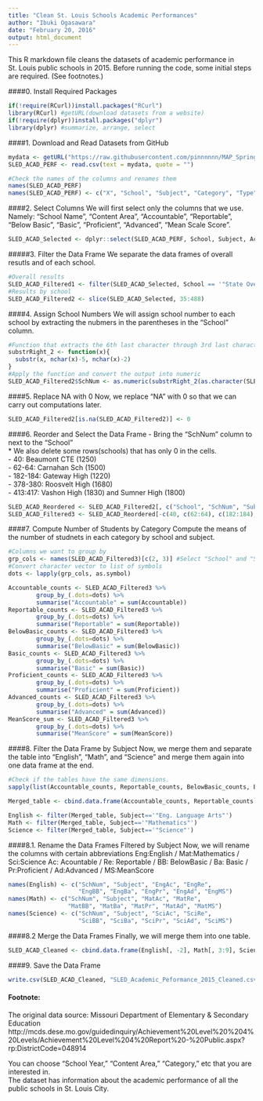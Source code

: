 ```yaml
---
title: "Clean St. Louis Schools Academic Performances"
author: "Ibuki Ogasawara"
date: "February 20, 2016"
output: html_document
---
```

This R markdown file cleans the datasets of academic performance in St. Louis public schools in 2015. Before running the code, some initial steps are required. (See footnotes.)  

####0. Install Required Packages
```r
if(!require(RCurl))install.packages("RCurl")
library(RCurl) #getURL(download datasets from a website)
if(!require(dplyr))install.packages("dplyr")
library(dplyr) #summarize, arrange, select
```

####1. Download and Read Datasets from GitHub
```r
mydata <- getURL("https://raw.githubusercontent.com/pinnnnnn/MAP_Spring_2016/master/SLED%20Academic%20Performance/SLED_Acad_Perf.csv")
SLED_ACAD_PERF <- read.csv(text = mydata, quote = "")

#Check the names of the columns and renames them
names(SLED_ACAD_PERF)
names(SLED_ACAD_PERF) <- c("X", "School", "Subject", "Category", "Type", "GradedSub", "Year", "Accountable", "Participant", "Reportable", "LevelUnknown", "LevelUnknown_Pct", "BelowBasic", "BelowBasic_Pct", "Basic", "Basic_Pct", "Proficient", "Proficient_Pct", "Advanced", "Advanced_Pct", "MapIndex", "MeanScore", "MedianTerranova")
```

####2. Select Columns
We will first select only the columns that we use. Namely: "School Name", "Content Area", "Accountable", "Reportable", "Below Basic", "Basic", "Proficient", "Advanced", "Mean Scale Score". 
```r
SLED_ACAD_Selected <- dplyr::select(SLED_ACAD_PERF, School, Subject, Accountable, Reportable, BelowBasic, Basic, Proficient, Advanced, MeanScore)
```

#####3. Filter the Data Frame
We separate the data frames of overall resutls and of each school.
```r
#Overall results
SLED_ACAD_Filtered1 <- filter(SLED_ACAD_Selected, School == '"State Overall"' | School == '"District Overall"')
#Results by school
SLED_ACAD_Filtered2 <- slice(SLED_ACAD_Selected, 35:488)
```

####4. Assign School Numbers
We will assign school number to each school by extracting the nubmers in the parentheses in the "School" column.
```r
#Function that extracts the 6th last character through 3rd last character of characters. 
substrRight_2 <- function(x){
  substr(x, nchar(x)-5, nchar(x)-2)
}
#Apply the function and convert the output into numeric
SLED_ACAD_Filtered2$SchNum <- as.numeric(substrRight_2(as.character(SLED_ACAD_Filtered2$School)))
```

####5. Replace NA with 0
Now, we replace "NA" with 0 so that we can carry out computations later.
```r
SLED_ACAD_Filtered2[is.na(SLED_ACAD_Filtered2)] <- 0
```

####6. Reorder and Select the Data Frame
- Bring the "SchNum" column to next to the "School"  
* We also delete some rows(schools) that has only 0 in the cells.  
        - 40: Beaumont CTE (1250)  
        - 62-64: Carnahan Sch (1500)  
        - 182-184: Gateway High (1220)  
        - 378-380: Roosvelt High (1680)  
        - 413:417: Vashon High (1830) and Sumner High (1800)
```r
SLED_ACAD_Reordered <- SLED_ACAD_Filtered2[, c("School", "SchNum", "Subject", "Accountable", "Reportable", "BelowBasic", "Basic", "Proficient", "Advanced", "MeanScore")]
SLED_ACAD_Filtered3 <- SLED_ACAD_Reordered[-c(40, c(62:64), c(182:184), c(378:380), c(413:417)),]
```

####7. Compute Number of Students by Category
Compute the means of the number of studnets in each category by school and subject.
```r
#Columns we want to group by
grp_cols <- names(SLED_ACAD_Filtered3)[c(2, 3)] #Select "School" and "Subject"
#Convert character vector to list of symbols
dots <- lapply(grp_cols, as.symbol)

Accountable_counts <- SLED_ACAD_Filtered3 %>%
        group_by_(.dots=dots) %>%
        summarise("Accountable" = sum(Accountable))
Reportable_counts <- SLED_ACAD_Filtered3 %>%
        group_by_(.dots=dots) %>%
        summarise("Reportable" = sum(Reportable))
BelowBasic_counts <- SLED_ACAD_Filtered3 %>%
        group_by_(.dots=dots) %>%
        summarise("BelowBasic" = sum(BelowBasic))
Basic_counts <- SLED_ACAD_Filtered3 %>%
        group_by_(.dots=dots) %>%
        summarise("Basic" = sum(Basic))
Proficient_counts <- SLED_ACAD_Filtered3 %>%
        group_by_(.dots=dots) %>%
        summarise("Proficient" = sum(Proficient))
Advanced_counts <- SLED_ACAD_Filtered3 %>% 
        group_by_(.dots=dots) %>%
        summarise("Advanced" = sum(Advanced))
MeanScore_sum <- SLED_ACAD_Filtered3 %>% 
        group_by_(.dots=dots) %>%
        summarise("MeanScore" = sum(MeanScore))
```

####8. Filter the Data Frame by Subject
Now, we merge them and separate the table into "English", "Math", and "Science" and merge them again into one data frame at the end. 
```r
#Check if the tables have the same dimensions.
sapply(list(Accountable_counts, Reportable_counts, BelowBasic_counts, Basic_counts, Proficient_counts, Advanced_counts, MeanScore_sum), dim)

Merged_table <- cbind.data.frame(Accountable_counts, Reportable_counts[, 3], BelowBasic_counts[, 3], Basic_counts[, 3], Proficient_counts[, 3], Advanced_counts[, 3], MeanScore_sum[, 3])

English <- filter(Merged_table, Subject=='"Eng. Language Arts"')
Math <- filter(Merged_table, Subject=='"Mathematics"')
Science <- filter(Merged_table, Subject=='"Science"')
```

####8.1. Rename the Data Frames Filtered by Subject
Now, we will rename the columns with certain abbreviations
Eng:English / Mat:Mathematics / Sci:Science
Ac: Acountable / Re: Reportable / BB: BelowBasic / Ba: Basic / Pr:Proficient / Ad:Advanced / MS:MeanScore
```r
names(English) <- c("SchNum", "Subject", "EngAc", "EngRe",
                    "EngBB", "EngBa", "EngPr", "EngAd", "EngMS")
names(Math) <- c("SchNum", "Subject", "MatAc", "MatRe",
                 "MatBB", "MatBa", "MatPr", "MatAd", "MatMS")
names(Science) <- c("SchNum", "Subject", "SciAc", "SciRe",
                    "SciBB", "SciBa", "SciPr", "SciAd", "SciMS")
```

####8.2 Merge the Data Frames
Finally, we will merge them into one table. 
```r
SLED_ACAD_Cleaned <- cbind.data.frame(English[, -2], Math[, 3:9], Science[, 3:9])
```

####9. Save the Data Frame
```r
write.csv(SLED_ACAD_Cleaned, "SLED_Academic_Peformance_2015_Cleaned.csv")
```

#### Footnote:

The original data source: Missouri Department of Elementary & Secondary Education   
http://mcds.dese.mo.gov/guidedinquiry/Achievement%20Level%20%204%20Levels/Achievement%20Level%204%20Report%20-%20Public.aspx?rp:DistrictCode=048914  

You can choose "School Year," "Content Area," "Category," etc that you are interested in.   
The dataset has information about the academic performance of all the public schools in St. Louis City. 